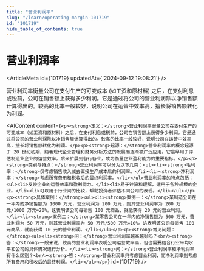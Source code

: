 ```yaml
---
title: "营业利润率"
slug: "/learn/operating-margin-101719"
id: "101719"
hide_table_of_contents: true
---
```



# 营业利润率

<ArticleMeta id={101719} updatedAt={'2024-09-12 19:08:21'} />
<div className='border-solid border-b border-t-0 my-4 border-[var(--ifm-color-gray-300)]' />

营业利润率衡量公司在支付生产的可变成本 (如工资和原材料) 之后，在支付利息或税前，公司在销售额上获得多少利润。它是通过将公司的营业利润除以净销售额计算得出的。较高的比率一般较好，说明公司在运营中效率高，擅长将销售额转化为利润。

<AIContent content={`<p><strong>定义：</strong>营业利润率衡量公司在支付生产的可变成本（如工资和原材料）之后，在支付利息或税前，公司在销售额上获得多少利润。它是通过将公司的营业利润除以净销售额计算得出的。较高的比率一般较好，说明公司在运营中效率高，擅长将销售额转化为利润。</p><p><strong>起源：</strong>营业利润率的概念起源于 20 世纪初期，随着现代企业管理和财务分析方法的发展而逐渐被广泛应用。它最早用于评估制造业企业的运营效率，后来扩展到各行各业，成为衡量企业盈利能力的重要指标。</p><p><strong>类别与特点：</strong>营业利润率可以分为以下几类：<ul><li><strong>毛利率：</strong>仅考虑销售收入减去直接生产成本后的利润率。</li><li><strong>净利润率：</strong>考虑所有费用和税收后的最终利润率。</li></ul>营业利润率的特点包括：<ul><li>反映企业的运营效率和盈利能力。</li><li>易于计算和理解，适用于各种规模的企业。</li><li>可以用于行业间的比较，帮助投资者评估不同公司的表现。</li></ul></p><p><strong>具体案例：</strong><ul><li><strong>案例一：</strong>某制造公司在一年内的净销售额为 1000 万元，营业利润为 200 万元，则其营业利润率为 200 万元/1000 万元=20%。这表明该公司每销售 100 元商品，就能获得 20 元的营业利润。</li><li><strong>案例二：</strong>某零售公司在一年内的净销售额为 500 万元，营业利润为 50 万元，则其营业利润率为 50 万元/500 万元=10%。这表明该公司每销售 100 元商品，就能获得 10 元的营业利润。</li></ul></p><p><strong>常见问题：</strong><ul><li><strong>问：</strong>营业利润率越高越好吗？<br/><strong>答：</strong>一般来说，较高的营业利润率表明公司运营效率高，但也需要结合行业平均水平和公司的具体情况进行分析。</li><li><strong>问：</strong>营业利润率和净利润率有什么区别？<br/><strong>答：</strong>营业利润率只考虑营业利润，而净利润率则考虑所有费用和税收后的最终利润。</li></ul></p>`} id={101719} />
